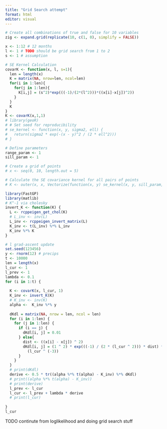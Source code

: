 ```yaml
---
title: "Grid Search attempt"
format: html
editor: visual
---
```


```r
# Create all combinations of true and false for 10 variables
zig <- expand.grid(replicate(10, c(1, 0), simplify = FALSE))
```

```r
x <- 1:12 # 12 months
l <- 1 # TODO should be grid search from 1 to 2
s <- 1 # assumption
```

```r
# SE Kernel Calculation
covarK <- function(x, l, s=1){
  len = length(x)
  K = matrix(NA, nrow=len, ncol=len)
  for(i in 1:len){
    for(j in 1:len){
      K[i,j] = (s^2)*exp(((-1)/(2*(l^2)))*((x[i]-x[j])^2))
    }
  }
  K
}
K <- covarK(x,1,1)
# library(geoR)
# # Set seed for reproducibility
# se_kernel <- function(x, y, sigma2, ell) {
#   return(sigma2 * exp(-(x - y)^2 / (2 * ell^2)))
# }

# Define parameters
range_param <- 1
sill_param <- 1

# Create a grid of points
# x <- seq(0, 10, length.out = 5)

# Calculate the SE covariance kernel for all pairs of points
# K <- outer(x, x, Vectorize(function(x, y) se_kernel(x, y, sill_param, range_param)))

```

```r
library(FastGP)
library(matlib)
# K^-1 via cholesky
invert_K <- function(K) {
  L <- rcppeigen_get_chol(K)
  # L_inv <- inv(L)
  L_inv <- rcppeigen_invert_matrix(L)
  K_inv <- t(L_inv) %*% L_inv
  K_inv %*% K
}
```


```r
# l grad-ascent update
set.seed(123456)
y <- rnorm(12) # precips
t <- 10000
len = length(x)
l_cur <- 1
l_prev <- 1
lambda <- 0.1
for (i in 1:t) {
  
  K <- covarK(x, l_cur, 1)
  K_inv <- invert_K(K)
  # K_inv <- inv(K)
  alpha <-  K_inv %*% y
  
  dKdl = matrix(NA, nrow = len, ncol = len)
  for (i in 1:len) {
    for (j in 1:len) {
      if (i == j) {
        dKdl[i, j] = 0.01
      } else{
        dist <- ((x[i] - x[j]) ^ 2)
        dKdl[i, j] = (1 ^ 2) * exp(((-1) / (2 * (l_cur ^ 2))) * dist) * dist *
          (l_cur ^ (-3))
      }
    }
  }
  # print(dKdl)
  derive <- 0.5 * tr((alpha %*% t(alpha) - K_inv) %*% dKdl)
  # print((alpha %*% t(alpha) - K_inv))
  # print(derive)
  l_prev <- l_cur
  l_cur <- l_prev + lambda * derive
  # print(l_cur)
  
}
l_cur
```

TODO continute from loglikelihood and doing grid search stuff




